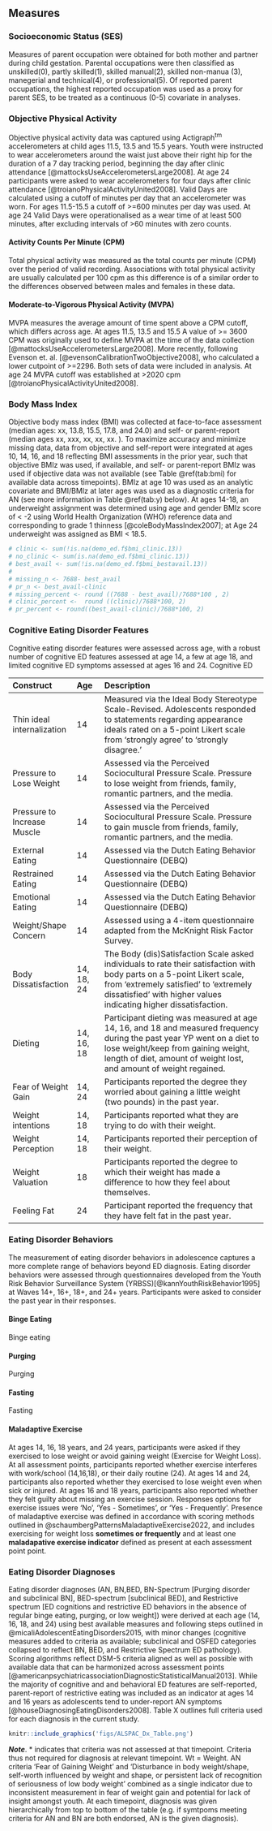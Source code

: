 ## Measures

### Socioeconomic Status (SES)

Measures of parent occupation were obtained for both mother and partner during child gestation. Parental occupations were then classified as unskilled(0), partly skilled(1), skilled manual(2), skilled non-manua (3), manegerial and technical(4), or professional(5). Of reported parent occupations, the highest reported occupation was used as a proxy for parent SES, to be treated as a continuous (0-5) covariate in analyses.

### Objective Physical Activity

Objective physical activity data was captured using Actigraph^tm^ accelerometers at child ages 11.5, 13.5 and 15.5 years. Youth were instructed to wear accelerometers around the waist just above their right hip for the duration of a 7 day tracking period, beginning the day after clinic attendance [@mattocksUseAccelerometersLarge2008]. At age 24 participants were asked to wear accelerometers for four days after clinic attendance [@troianoPhysicalActivityUnited2008]. Valid Days are calculated using a cutoff of minutes per day that an accelerometer was worn. For ages 11.5-15.5 a cutoff of \>=600 minutes per day was used. At age 24 Valid Days were operationalised as a wear time of at least 500 minutes, after excluding intervals of \>60 minutes with zero counts.

#### Activity Counts Per Minute (CPM)

Total physical activity was measured as the total counts per minute (CPM) over the period of valid recording. Associations with total physical activity are usually calculated per 100 cpm as this difference is of a similar order to the differences observed between males and females in these data.

#### Moderate-to-Vigorous Physical Activity (MVPA)

MVPA measures the average amount of time spent above a CPM cutoff, which differs across age. At ages 11.5, 13.5 and 15.5 A value of \>= 3600 CPM was originally used to define MVPA at the time of the data collection [@mattocksUseAccelerometersLarge2008]. More recently, following Evenson et. al. [@evensonCalibrationTwoObjective2008], who calculated a lower cutpoint of \>=2296. Both sets of data were included in analysis. At age 24 MVPA cutoff was established at \>2020 cpm [@troianoPhysicalActivityUnited2008].

### Body Mass Index

Objective body mass index (BMI) was collected at face-to-face assessment (median ages: xx, 13.8, 15.5, 17.8, and 24.0) and self- or parent-report (median ages xx, xxx, xx, xx, xx. ). To maximize accuracy and minimize missing data, data from objective and self-report were integrated at ages 10, 14, 16, and 18 reflecting BMI assessments in the prior year, such that objective BMIz was used, if available, and self- or parent-report BMIz was used if objective data was not available (see Table \@ref(tab:bmi) for available data across timepoints). BMIz at age 10 was used as an analytic covariate and BMI/BMIz at later ages was used as a diagnostic criteria for AN (see more information in Table \@ref(tab:y) below). At ages 14-18, an underweight assignment was determined using age and gender BMIz score of \< -2 using World Health Organization (WHO) reference data and corresponding to grade 1 thinness [@coleBodyMassIndex2007]; at Age 24 underweight was assigned as BMI \< 18.5.

```r
# clinic <- sum(!is.na(demo_ed.f$bmi_clinic.13))
# no_clinic <- sum(is.na(demo_ed.f$bmi_clinic.13))
# best_avail <- sum(!is.na(demo_ed.f$bmi_bestavail.13))
# 
# missing_n <- 7688- best_avail
# pr_n <- best_avail-clinic
# missing_percent <- round ((7688 - best_avail)/7688*100 , 2)
# clinic_percent <-  round ((clinic)/7688*100, 2)
# pr_percent <- round((best_avail-clinic)/7688*100, 2)

```

### Cognitive Eating Disorder Features

Cognitive eating disorder features were assessed across age, with a robust number of cognitive ED features assessed at age 14, a few at age 18, and limited cognitive ED symptoms assessed at ages 16 and 24. Cognitive ED 

| Construct                   | Age        | Description                                                                                                                                                                                                                           |
|:-------------|:-------|:----------------------------------------------|
| Thin ideal internalization  | 14         | Measured via the Ideal Body Stereotype Scale-Revised. Adolescents responded to statements regarding appearance ideals rated on a 5-point Likert scale from 'strongly agree' to 'strongly disagree.'                                   |
| Pressure to Lose Weight     | 14         | Assessed via the Perceived Sociocultural Pressure Scale. Pressure to lose weight from friends, family, romantic partners, and the media.                                                                                              |
| Pressure to Increase Muscle | 14         | Assessed via the Perceived Sociocultural Pressure Scale. Pressure to gain muscle from friends, family, romantic partners, and the media.                                                                                              |
| External Eating             | 14         | Assessed via the Dutch Eating Behavior Questionnaire (DEBQ)                                                                                                                                                                           |
| Restrained Eating           | 14         | Assessed via the Dutch Eating Behavior Questionnaire (DEBQ)                                                                                                                                                                           |
| Emotional Eating            | 14         | Assessed via the Dutch Eating Behavior Questionnaire (DEBQ)                                                                                                                                                                           |
| Weight/Shape Concern        | 14         | Assessed using a 4-item questionnaire adapted from the McKnight Risk Factor Survey.                                                                                                                                                   |
| Body Dissatisfaction        | 14, 18, 24 | The Body (dis)Satisfaction Scale asked individuals to rate their satisfaction with body parts on a 5-point Likert scale, from 'extremely satisfied' to 'extremely dissatisfied' with higher values indicating higher dissatisfaction. |
| Dieting                     | 14, 16, 18 | Participant dieting was measured at age 14, 16, and 18 and measured frequency during the past year YP went on a diet to lose weight/keep from gaining weight, length of diet, amount of weight lost, and amount of weight regained.   |
| Fear of Weight Gain         | 14, 24     | Participants reported the degree they worried about gaining a little weight (two pounds) in the past year.                                                                                                                            |
| Weight intentions           | 14, 18     | Participants reported what they are trying to do with their weight.                                                                                                                                                                   |
| Weight Perception           | 14, 18     | Participants reported their perception of their weight.                                                                                                                                                                               |
| Weight Valuation            | 18         | Participants reported the degree to which their weight has made a difference to how they feel about themselves.                                                                                                                       |
| Feeling Fat                 | 24         | Participant reported the frequency that they have felt fat in the past year.                                                                                                                                                          |

### Eating Disorder Behaviors

The measurement of eating disorder behaviors in adolescence captures a more complete range of behaviors beyond ED diagnosis. Eating disorder behaviors were assessed through questionnaires developed from the Youth Risk Behavior Surveillance System (YRBSS)[@kannYouthRiskBehavior1995] at Waves 14+, 16+, 18+, and 24+ years. Participants were asked to consider the past year in their responses.

#### Binge Eating

Binge eating

#### Purging

Purging

#### Fasting

Fasting

#### Maladaptive Exercise

At ages 14, 16, 18 years, and 24 years, participants were asked if they exercised to lose weight or avoid gaining weight (Exercise for Weight Loss). At all assessment points, participants reported whether exercise interferes with work/school (14,16,18), or their daily routine (24). At ages 14 and 24, participants also reported whether they exercised to lose weight even when sick or injured. At ages 16 and 18 years, participants also reported whether they felt guilty about missing an exercise session. Responses options for exercise issues were 'No', 'Yes - Sometimes', or 'Yes - Frequently'. Presence of maladaptive exercise was defined in accordance with scoring methods outlined in @schaumbergPatternsMaladaptiveExercise2022, and includes exercising for weight loss **sometimes or frequently** and at least one **maladapative exercise indicator** defined as present at each assessment point point.

### Eating Disorder Diagnoses

Eating disorder diagnoses (AN, BN,BED, BN-Spectrum [Purging disorder and subclinical BN], BED-spectrum [subclinical BED], and Restrictive spectrum [ED cognitions and restrictive ED behaviors in the absence of regular binge eating, purging, or low weight]) were derived at each age (14, 16, 18, and 24) using best available measures and following steps outlined in @micaliAdolescentEatingDisorders2015, with minor changes (cognitive measures added to criteria as available; subclinical and OSFED categories collapsed to reflect BN, BED, and Restrictive Spectrum ED pathology). Scoring algorithms reflect DSM-5 criteria aligned as well as possible with available data that can be harmonized across assessment points [@americanpsychiatricassociationDiagnosticStatisticalManual2013]. While the majority of cognitive and and behavioral ED features are self-reported, parent-report of restrictive eating was included as an indicator at ages 14 and 16 years as adolescents tend to under-report AN symptoms [@houseDiagnosingEatingDisorders2008]. Table X outlines full criteria used for each diagnosis in the current study.

```r
knitr::include_graphics('figs/ALSPAC_Dx_Table.png')
```

***Note***. \* indicates that criteria was not assessed at that timepoint. Criteria thus not required for diagnosis at relevant timepoint. Wt = Weight. AN criteria 'Fear of Gaining Weight' and 'Disturbance in body weight/shape, self-worth influenced by weight and shape, or persistent lack of recognition of seriousness of low body weight' combined as a single indicator due to inconsistent measurement in fear of weight gain and potential for lack of insight amongst youth. At each timepoint, diagnosis was given hierarchically from top to bottom of the table (e.g. if symtpoms meeting criteria for AN and BN are both endorsed, AN is the given diagnosis).

### 
